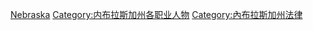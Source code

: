 [[Category:美国各州律师|Nebraska]]
[[Category:内布拉斯加州各职业人物|Category:内布拉斯加州各职业人物]]
[[Category:內布拉斯加州法律|Category:內布拉斯加州法律]]